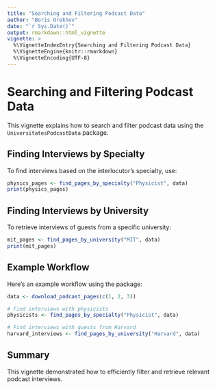 ```yaml
---
title: "Searching and Filtering Podcast Data"
author: "Boris Orekhov"
date: "`r Sys.Date()`"
output: rmarkdown::html_vignette
vignette: >
  %\VignetteIndexEntry{Searching and Filtering Podcast Data}
  %\VignetteEngine{knitr::rmarkdown}
  %\VignetteEncoding{UTF-8}
---
```


# Searching and Filtering Podcast Data

This vignette explains how to search and filter podcast data using the `UniversitatesPodcastData` package.

## Finding Interviews by Specialty

To find interviews based on the interlocutor's specialty, use:

```r
physics_pages <- find_pages_by_specialty("Physicist", data)
print(physics_pages)
```

## Finding Interviews by University

To retrieve interviews of guests from a specific university:

```r
mit_pages <- find_pages_by_university("MIT", data)
print(mit_pages)
```

## Example Workflow

Here’s an example workflow using the package:

```r
data <- download_podcast_pages(c(1, 2, 3))

# Find interviews with physicists
physicists <- find_pages_by_specialty("Physicist", data)

# Find interviews with guests from Harvard
harvard_interviews <- find_pages_by_university("Harvard", data)
```

## Summary

This vignette demonstrated how to efficiently filter and retrieve relevant podcast interviews.

